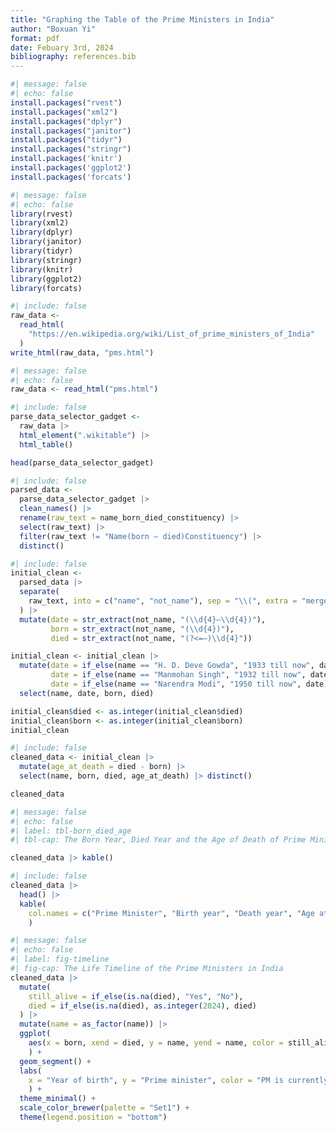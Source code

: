 ```yaml
---
title: "Graphing the Table of the Prime Ministers in India"
author: "Boxuan Yi"
format: pdf
date: Febuary 3rd, 2024
bibliography: references.bib
---
```

```r
#| message: false
#| echo: false
install.packages("rvest")
install.packages("xml2")
install.packages("dplyr")
install.packages("janitor")
install.packages("tidyr")
install.packages("stringr")
install.packages('knitr')
install.packages('ggplot2')
install.packages('forcats')
```

```r
#| message: false
#| echo: false
library(rvest)
library(xml2)
library(dplyr)
library(janitor)
library(tidyr)
library(stringr)
library(knitr)
library(ggplot2)
library(forcats)
```


```r
#| include: false
raw_data <-
  read_html(
    "https://en.wikipedia.org/wiki/List_of_prime_ministers_of_India"
  )
write_html(raw_data, "pms.html")
```

```r
#| message: false
#| echo: false
raw_data <- read_html("pms.html")
```

```r
#| include: false
parse_data_selector_gadget <-
  raw_data |>
  html_element(".wikitable") |>
  html_table()

head(parse_data_selector_gadget)
```

```r
#| include: false
parsed_data <-
  parse_data_selector_gadget |> 
  clean_names() |> 
  rename(raw_text = name_born_died_constituency) |>
  select(raw_text) |> 
  filter(raw_text != "Name(born – died)Constituency") |> 
  distinct() 
```

```r
#| include: false
initial_clean <-
  parsed_data |>
  separate(
    raw_text, into = c("name", "not_name"), sep = "\\(", extra = "merge",
  ) |> 
  mutate(date = str_extract(not_name, "(\\d{4}–\\d{4})"),
         born = str_extract(not_name, "(\\d{4})"),
         died = str_extract(not_name, "(?<=–)\\d{4}"))

initial_clean <- initial_clean |> 
  mutate(date = if_else(name == "H. D. Deve Gowda", "1933 till now", date),
         date = if_else(name == "Manmohan Singh", "1932 till now", date),
         date = if_else(name == "Narendra Modi", "1950 till now", date)) |>
  select(name, date, born, died)

initial_clean$died <- as.integer(initial_clean$died)
initial_clean$born <- as.integer(initial_clean$born)
initial_clean
```
```r
#| include: false
cleaned_data <- initial_clean |>
  mutate(age_at_death = died - born) |>
  select(name, born, died, age_at_death) |> distinct()

cleaned_data
```

```r
#| message: false
#| echo: false
#| label: tbl-born_died_age
#| tbl-cap: The Born Year, Died Year and the Age of Death of Prime Ministers in India

cleaned_data |> kable()
```

```r
#| include: false
cleaned_data |>
  head() |>
  kable(
    col.names = c("Prime Minister", "Birth year", "Death year", "Age at death")
    )
```

```r
#| message: false
#| echo: false
#| label: fig-timeline
#| fig-cap: The Life Timeline of the Prime Ministers in India
cleaned_data |>
  mutate(
    still_alive = if_else(is.na(died), "Yes", "No"),
    died = if_else(is.na(died), as.integer(2024), died)
  ) |>
  mutate(name = as_factor(name)) |>
  ggplot(
    aes(x = born, xend = died, y = name, yend = name, color = still_alive)
    ) +
  geom_segment() +
  labs(
    x = "Year of birth", y = "Prime minister", color = "PM is currently alive"
    ) +
  theme_minimal() +
  scale_color_brewer(palette = "Set1") +
  theme(legend.position = "bottom")
```

